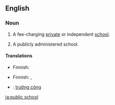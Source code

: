 ==English==

===Noun===
{{en-noun|sg=[[public]] [[school]]}}

# {{UK}} A fee-charging [[private]] or independent [[school]].
# {{North America}} A publicly administered school.

====Translations====
{{trans-top|private school}}
*Finnish: {{t-|fi|yksityiskoulu}}
{{trans-bottom}}

{{trans-top|publicly administered school}}
*Finnish: {{t+|fi|yleinen}} {{t+|fi|koulu}},  {{t+|fi|peruskoulu}}
{{trans-bottom}}

{{ttbc-top}}
*{{ttbc|Vietnamese}}: [[trường công]]
{{trans-bottom}}

[[ja:public school]]